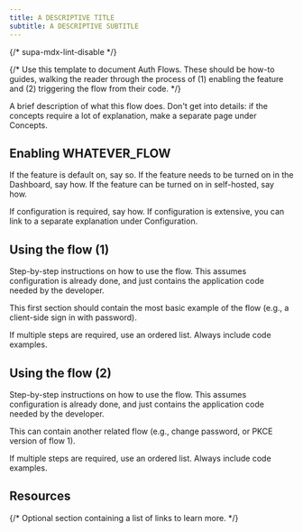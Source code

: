 ```yaml
---
title: A DESCRIPTIVE TITLE
subtitle: A DESCRIPTIVE SUBTITLE
---
```


{/* supa-mdx-lint-disable */}

{/* Use this template to document Auth Flows. These should be how-to guides, walking the reader through the process of (1) enabling the feature and (2) triggering the flow from their code. */}

A brief description of what this flow does. Don't get into details: if the concepts require a lot of explanation, make a separate page under Concepts.

## Enabling WHATEVER_FLOW

If the feature is default on, say so. If the feature needs to be turned on in the Dashboard, say how. If the feature can be turned on in self-hosted, say how.

If configuration is required, say how. If configuration is extensive, you can link to a separate explanation under Configuration.

## Using the flow (1)

Step-by-step instructions on how to use the flow. This assumes configuration is already done, and just contains the application code needed by the developer.

This first section should contain the most basic example of the flow (e.g., a client-side sign in with password).

If multiple steps are required, use an ordered list. Always include code examples.

## Using the flow (2)

Step-by-step instructions on how to use the flow. This assumes configuration is already done, and just contains the application code needed by the developer.

This can contain another related flow (e.g., change password, or PKCE version of flow 1).

If multiple steps are required, use an ordered list. Always include code examples.

## Resources

{/* Optional section containing a list of links to learn more. */}
